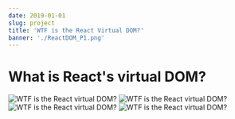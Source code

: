 ```yaml
---
date: 2019-01-01
slug: project
title: 'WTF is the React Virtual DOM?'
banner: './ReactDOM_P1.png'
---
```


# What is React's virtual DOM?

![WTF is the React virtual DOM?](./ReactDOM_P1.png)
![WTF is the React virtual DOM?](./ReactDOM_P2.png)
![WTF is the React virtual DOM?](./ReactDOM_P3.png)
![WTF is the React virtual DOM?](./ReactDOM_P4.png)



